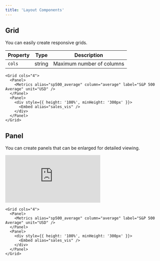 ```yaml
---
title: 'Layout Components'
---
```


## Grid

You can easily create responsive grids.

| Property | Type   | Description              |
| -------- | ------ | ------------------------ |
| `cols`   | string | Maximum number of columns |

```tsx
<Grid cols="4">
  <Panel>
    <Metrics alias="sp500_average" column="average" label="S&P 500 Average" unit="USD" />
  </Panel>
  <Panel>
    <div style={{ height: '100%', minHeight: '300px' }}>
      <Embed alias="sales_vis" />
    </div>
  </Panel>
</Grid>
```

## Panel
You can create panels that can be enlarged for detailed viewing.

<div style={{ position: 'relative', padding: '0 0 46.76753782668501%', height: 0 }} > <iframe src="https://www.loom.com/embed/6171b56a04e244aa83e1790992ed1d64?sid=79c9bc03-6e67-4fca-b869-98d65ad503ed" frameborder="0" webkitallowfullscreen mozallowfullscreen allowfullscreen style={{ position: 'absolute', inset: 0, width: '100%', height: '100%' }} > </iframe> </div>

```tsx
<Grid cols="4">
  <Panel>
    <Metrics alias="sp500_average" column="average" label="S&P 500 Average" unit="USD" />
  </Panel>
  <Panel>
    <div style={{ height: '100%', minHeight: '300px' }}>
      <Embed alias="sales_vis" />
    </div>
  </Panel>
</Grid>
```